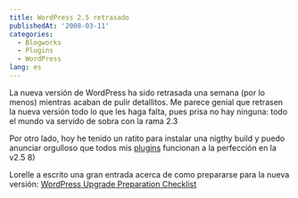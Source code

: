 ```yaml
---
title: WordPress 2.5 retrasado
publishedAt: '2008-03-11'
categories:
  - Blogworks
  - Plugins
  - WordPress
lang: es
---
```


La nueva versión de WordPress ha sido retrasada una semana (por lo menos) mientras acaban de pulir detallitos. Me parece genial que retrasen la nueva versión todo lo que les haga falta, pues prisa no hay ninguna: todo el mundo va servido de sobra con la rama 2.3

Por otro lado, hoy he tenido un ratito para instalar una nigthy build y puedo anunciar orgulloso que todos mis [plugins](http://rick.jinlabs.com/code/#wordpress) funcionan a la perfección en la v2.5 8)

Lorelle a escrito una gran entrada acerca de como prepararse para la nueva versión: [WordPress Upgrade Preparation Checklist](http://www.blogherald.com/2008/03/07/wordpress-upgrade-preparation-checklist/)
